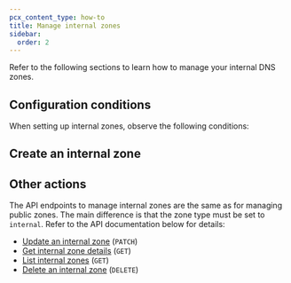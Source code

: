 ```yaml
---
pcx_content_type: how-to
title: Manage internal zones
sidebar:
  order: 2
---
```



Refer to the following sections to learn how to manage your internal DNS zones.

## Configuration conditions

When setting up internal zones, observe the following conditions:

<Render file="internal-zones-conditions" />

## Create an internal zone

<Render file="internal-zone-create" />

## Other actions

The API endpoints to manage internal zones are the same as for managing public zones. The main difference is that the zone type must be set to `internal`. Refer to the API documentation below for details:

- [Update an internal zone](/api/resources/zones/methods/edit/) (`PATCH`)
- [Get internal zone details](/api/resources/zones/methods/get/) (`GET`)
- [List internal zones](/api/resources/zones/methods/list/) (`GET`)
- [Delete an internal zone](/api/resources/zones/methods/delete/) (`DELETE`)